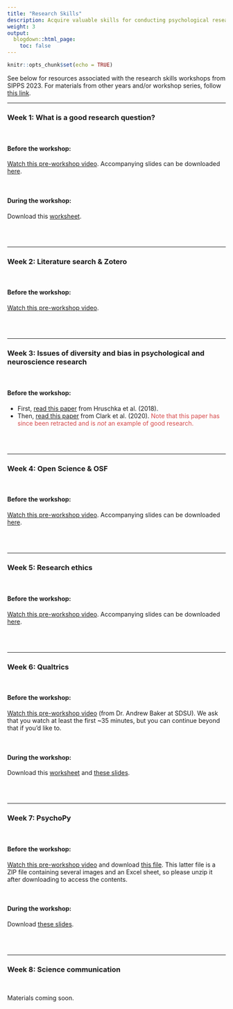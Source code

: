 ```yaml
---
title: "Research Skills"
description: Acquire valuable skills for conducting psychological research, from conducting literature reviews to developing your research question(s) to sharing your results with peers.
weight: 3
output:
  blogdown::html_page:
    toc: false
---
```


```r
knitr::opts_chunk$set(echo = TRUE)
```

See below for resources associated with the research skills workshops from SIPPS 2023. For materials from other years and/or workshop series, follow [this link](/workshops).

<hr>

### Week 1: What is a good research question?
<br>

#### Before the workshop:
<p>
[Watch this pre-workshop video](https://www.youtube.com/watch?v=y2l2-zt5kxc){target="_blank"}. Accompanying slides can be downloaded <a href="/workshop_files/2023/research-skills/GoodResearchQuestion.pdf" download>here</a>.

<br>

#### During the workshop:
<p>
Download this <a href="/workshop_files/2023/research-skills/SIPPS_ResearchQ_Worksheet.docx" download>worksheet</a>.

<br><br>
<hr>

### Week 2: Literature search & Zotero
<br>

#### Before the workshop:
<p>
[Watch this pre-workshop video](https://www.youtube.com/watch?v=weRb-PXvKGs){target="_blank"}.

<br><br>

<hr>

### Week 3: Issues of diversity and bias in psychological and neuroscience research
<br>

#### Before the workshop:
<p>
<ul>
<li>First, <a href="/workshop_files/2023/research-skills/Hruschka_Diversity.pdf" download>read this paper</a> from Hruschka et al. (2018).
<li>Then, <a href="/workshop_files/2023/research-skills/Clark_RetractedPaper.pdf" download>read this paper</a> from Clark et al. (2020). <font color="#D6494A">Note that this paper has since been retracted and is *not* an example of good research.</font>
</ul>
<br><br>


<hr>

### Week 4: Open Science & OSF
<br>

#### Before the workshop:
<p>
[Watch this pre-workshop video](https://youtu.be/4L4sM6tBmi4){target="_blank"}. Accompanying slides can be downloaded <a href="/workshop_files/2023/research-skills/RS_OpenScience.pdf" download>here</a>.

<br><br>
<hr>

### Week 5: Research ethics
<br>

#### Before the workshop:
<p>
[Watch this pre-workshop video](https://youtu.be/b1WcZ6G9Uls){target="_blank"}. Accompanying slides can be downloaded <a href="/workshop_files/2023/research-skills/ResearchEthics_slides.pdf" download>here</a>.

<br><br>
<hr>

### Week 6: Qualtrics
<br>

#### Before the workshop:
<p>
[Watch this pre-workshop video](https://www.youtube.com/watch?v=slsta7zqC2I){target="_blank"} (from Dr. Andrew Baker at SDSU). We ask that you watch at least the first ~35 minutes, but you can continue beyond that if you'd like to.

<br>

#### During the workshop:
<p>
Download this <a href="/workshop_files/2023/research-skills/SIPPS_qualtrics.docx" download>worksheet</a> and <a href="/workshop_files/2023/research-skills/SIPPS_qualtrics.pdf" download>these slides</a>.

<br><br>
<hr>

### Week 7: PsychoPy
<br>

#### Before the workshop:
<p>
[Watch this pre-workshop video](https://youtu.be/z-8gTIpowaQ){target="_blank"} and download <a href="/workshop_files/2023/research-skills/psychopy_images.zip" download>this file</a>. This latter file is a ZIP file containing several images and an Excel sheet, so please unzip it after downloading to access the contents.

<br>

#### During the workshop:
<p>
Download <a href="/workshop_files/2023/research-skills/Psychopy.pdf" download>these slides</a>.

<br><br>
<hr>

### Week 8: Science communication
<br>

Materials coming soon.
